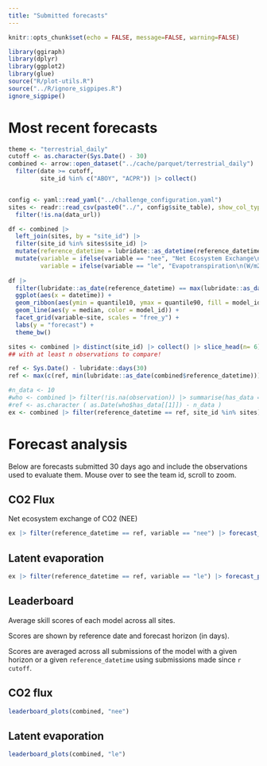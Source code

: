 ```yaml
---
title: "Submitted forecasts"
---
```


```r
knitr::opts_chunk$set(echo = FALSE, message=FALSE, warning=FALSE)
```

```r
library(ggiraph)
library(dplyr)
library(ggplot2)
library(glue)
source("R/plot-utils.R")
source("../R/ignore_sigpipes.R")
ignore_sigpipe()


```

# Most recent forecasts

```r
theme <- "terrestrial_daily"
cutoff <- as.character(Sys.Date() - 30)
combined <- arrow::open_dataset("../cache/parquet/terrestrial_daily") |> 
  filter(date >= cutoff,
         site_id %in% c("ABOY", "ACPR")) |> collect()


config <- yaml::read_yaml("../challenge_configuration.yaml")
sites <- readr::read_csv(paste0("../", config$site_table), show_col_types = FALSE) |> 
  filter(!is.na(data_url))
```

```r
df <- combined |> 
  left_join(sites, by = "site_id") |> 
  filter(site_id %in% sites$site_id) |> 
  mutate(reference_datetime = lubridate::as_datetime(reference_datetime)) |>
  mutate(variable = ifelse(variable == "nee", "Net Ecosystem Exchange\n(gC/m2/day)", variable),
         variable = ifelse(variable == "le", "Evapotranspiration\n(W/m2)", variable))
       
df |> 
  filter(lubridate::as_date(reference_datetime) == max(lubridate::as_date(combined$reference_datetime))) |> 
  ggplot(aes(x = datetime)) +
  geom_ribbon(aes(ymin = quantile10, ymax = quantile90, fill = model_id), alpha = 0.5) + 
  geom_line(aes(y = median, color = model_id)) +
  facet_grid(variable~site, scales = "free_y") +
  labs(y = "forecast") +
  theme_bw()
```

```r
sites <- combined |> distinct(site_id) |> collect() |> slice_head(n= 6) |> pull(site_id)
## with at least n observations to compare!

ref <- Sys.Date() - lubridate::days(30)
ref <- max(c(ref, min(lubridate::as_date(combined$reference_datetime))))

#n_data <- 10
#who <- combined |> filter(!is.na(observation)) |> summarise(has_data = max(reference_datetime)) |> collect()
#ref <- as.character ( as.Date(who$has_data[[1]]) - n_data )
ex <- combined |> filter(reference_datetime == ref, site_id %in% sites) 

```

# Forecast analysis

Below are forecasts submitted 30 days ago and include the observations used to evaluate them. Mouse over to see the team id, scroll to zoom.

::: panel-tabset

## CO2 Flux

Net ecosystem exchange of CO2 (NEE)

```r
ex |> filter(reference_datetime == ref, variable == "nee") |> forecast_plots()
```

## Latent evaporation

```r
ex |> filter(reference_datetime == ref, variable == "le") |> forecast_plots()
```
:::

## Leaderboard

Average skill scores of each model across all sites.\

Scores are shown by reference date and forecast horizon (in days).\

Scores are averaged across all submissions of the model with a given horizon or a given `reference_datetime` using submissions made since `r cutoff`.\

::: panel-tabset
## CO2 flux

```r
leaderboard_plots(combined, "nee")
```

## Latent evaporation

```r
leaderboard_plots(combined, "le")
```

:::
